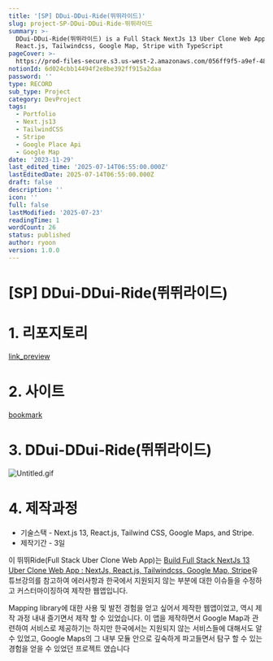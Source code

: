 ```yaml
---
title: '[SP] DDui-DDui-Ride(뛰뛰라이드)'
slug: project-SP-DDui-DDui-Ride-뛰뛰라이드
summary: >-
  DDui-DDui-Ride(뛰뛰라이드) is a Full Stack NextJs 13 Uber Clone Web App w/ NextJs,
  React.js, Tailwindcss, Google Map, Stripe with TypeScript
pageCover: >-
  https://prod-files-secure.s3.us-west-2.amazonaws.com/056ff9f5-a9ef-486f-8acb-9eef51d06a2d/6831c6ce-9878-410b-a8bd-79d52817ac54/%E1%84%89%E1%85%B3%E1%84%8F%E1%85%B3%E1%84%85%E1%85%B5%E1%86%AB%E1%84%89%E1%85%A3%E1%86%BA_2023-12-04_%E1%84%8B%E1%85%A9%E1%84%92%E1%85%AE_1.15.41.png?X-Amz-Algorithm=AWS4-HMAC-SHA256&X-Amz-Content-Sha256=UNSIGNED-PAYLOAD&X-Amz-Credential=ASIAZI2LB466YDSZW2W3%2F20250723%2Fus-west-2%2Fs3%2Faws4_request&X-Amz-Date=20250723T173140Z&X-Amz-Expires=3600&X-Amz-Security-Token=IQoJb3JpZ2luX2VjEPL%2F%2F%2F%2F%2F%2F%2F%2F%2F%2FwEaCXVzLXdlc3QtMiJIMEYCIQD5hCcOg%2BNLXb9TY4MD2N0Bx0kFO%2FleFXJjkdsDSWwkuQIhAMtnyuTi9tUhGZFpvwvg5j%2FquNsOF9GnJWR9J6LReH3bKv8DCBoQABoMNjM3NDIzMTgzODA1IgwXNIwOLIy010fBjfUq3APVu57mvkfCIN2kJ05gp1CpdyhVUB9uuurUNZbO6CteEEyzlfY1NXRIylKRZb6wG8%2BoF0LcPjJk%2F4MsOWYyLN7qhcWTHFN4vyUd2CGGu6MZfDqsN32rqKGvvV66V2a1gWlKS1xmPuDVWZLejMFikW5bVYOMrzCzJjPkt%2F49xx%2B6%2BGo7Ae0X8AoBU4LZRMXuDRvlWHecqENf584XCylFEevhHqFFXeIC8Uv3TtWGazNen3zMa%2B0Q2QhZhTCuXHthdzVMHudkq4uJE1eP3bDAPp%2BMY5qge8R%2BYOvcQnZH5noqJrm5Ejz%2F8a6hjUuVENJz0%2BgguNUwd2%2BMOTk98X9rcF94Dyk9Y9w6BI1kgIDlx1L43sSHrE0sBn93Wsdog9xGnF3bmqoIdjYPpfN0MH980H%2BOBCbVEc20gZ8j31mwPmtDgle870gbx89QnB54tLN1JLo%2BwTCZhQ7rdfATwHVpALImFBZ7PzKPCWIV8nqsp%2B1Qpf66RiJJPvYvtI%2BryUJnGXne7aHP4ZskY8bEYNfN4Tw%2FNCf2L0XS7VtsabOpfz34ZpmeWfnqVzt7UEysgK%2Fj4WRRoXGL7%2FncpYBHYgiy9IhRXlpkkEXmTOpa7772q1bEJ%2BTgAiQyBHEAIaVNlTCntYTEBjqkAeUA%2FtSNmPmV9p87kxiXQ1N3ujJ0QEHjUkdsU6zSLZQonZ4X3lplnT3HyGCUvrMSaF3uF2zcN%2FEpKN%2FJ5nDl9%2Bxdye2FlrwBdyr%2BtuYhiDZINjpF5wMR%2FBcpQIo%2FhhYUADZiaBex2G39Kpe4E4%2Bcj7noSd4hXJQEicYj%2BXpYy7C7IPaEHgCfMS6BZg0mQ%2F%2BXFUtJ6z3QJvWJPffctX0i%2F3TMdKdl&X-Amz-Signature=6e827cba4eb7f661699b57472269d7162c615127300279f984d6448012c4bdde&X-Amz-SignedHeaders=host&x-amz-checksum-mode=ENABLED&x-id=GetObject
notionId: 6d024cbb14494f2e8be392ff915a2daa
password: ''
type: RECORD
sub_type: Project
category: DevProject
tags:
  - Portfolio
  - Next.js13
  - TailwindCSS
  - Stripe
  - Google Place Api
  - Google Map
date: '2023-11-29'
last_edited_time: '2025-07-14T06:55:00.000Z'
lastEditedDate: 2025-07-14T06:55:00.000Z
draft: false
description: ''
icon: ''
full: false
lastModified: '2025-07-23'
readingTime: 1
wordCount: 26
status: published
author: ryoon
version: 1.0.0
---
```

# [SP] DDui-DDui-Ride(뛰뛰라이드)


# 1. 리포지토리


[link_preview](https://github.com/ryoon-with-wisdomtrees/DDui-DDui-Ride)


# 2. 사이트


[bookmark](https://ddui-ddui-ride.vercel.app/)


# 3. DDui-DDui-Ride(뛰뛰라이드)


![Untitled.gif](https://prod-files-secure.s3.us-west-2.amazonaws.com/056ff9f5-a9ef-486f-8acb-9eef51d06a2d/d43dcd16-d203-4ef2-9a02-2b48d729d26e/Untitled.gif?X-Amz-Algorithm=AWS4-HMAC-SHA256&X-Amz-Content-Sha256=UNSIGNED-PAYLOAD&X-Amz-Credential=ASIAZI2LB466WSJGVIUX%2F20250723%2Fus-west-2%2Fs3%2Faws4_request&X-Amz-Date=20250723T173251Z&X-Amz-Expires=3600&X-Amz-Security-Token=IQoJb3JpZ2luX2VjEPL%2F%2F%2F%2F%2F%2F%2F%2F%2F%2FwEaCXVzLXdlc3QtMiJIMEYCIQDw6v7KhdA5KTDxhdeMX5VN8DkDFGVsFjuMwiyxmHin5AIhAI%2Bs5a0ygNGG49OdjAQW7FeWBct0En2VryFvJMxHbB9OKv8DCBoQABoMNjM3NDIzMTgzODA1Igz3RiCwKhFaOzqrTp8q3AOMB0wPY2j9DiNb5nkJxLTDvHBD0uqKoKqy9T8tTecI8fU%2BkvVlTIDoR3%2FbCSsyhhku%2FqLA5Q8xylZt4%2FRDneWjIYElEXGOXFugSKCxPQvUdY24qwqQmGv%2B3DKtF%2FDf4ixcAxYkWQBO7ssmIAq%2B1vf5VK2C6%2FhRJlZwNEjRVuLhdWd6BFFs9WBQWu5bcnvaleBvbqI516QrqymobecNIUwvrb6kcLSjJA%2Fhc%2FNGq5gd860WExgJSKDcMskm47gQ1%2B0hH9puDV6koNbHkDQ89qTP1vxM8WRFicG2QB%2BY3wPGI6Koj8PfrLSa8o0czD3P68Y73wrUFqaCdCdpq9EFjdeeQ8YQPCNgVSKe%2BYIk%2FkjiBHYPZeiCT39kT8lHyV7a%2F9UVoDlVMgWCV8jo8%2BuagZrZhVaX0xFf%2F8S%2FNJHRbyvljonlDnOqnlKJ9dOzdvkudLdh13bhzAiwaf%2BZV7ArhdCfyu7D4XqX89ZX2hjdDgVuA89Y4HuwCLGpfF0VtgKetAbUJ1q%2BT8f8UO8mBIZkQAHsDxKotfWP3EMHG%2B4mHEHPLvLyjMLscCtBXVCA2XF1TWJC97Z5yQixeR7jEX6N2l0FBbeI7agJVe%2FMn6fWU%2BD7AisrZv0VcrJ5PDhpQzCmtYTEBjqkAeLN1evtexlXyCh02w%2BHM1eJUwqc7IcJ%2FZ3nfjnnXByl3FkgeZmmvf65M92O%2Fr41L%2FyYwAekQ2KaxlBaNHT2D%2BL3vNKU1nvfJ9f946boUcP2UXaUyMH6NRZyNp%2BrkY1l6IwqAsPcFV8MZrZa1QD%2BGiF75qPGsG8gzsDEExh0DxqkNKFtTKqchEGaopOkttkhuQetZPEdB9OlgH6vSDygUtkXQBM6&X-Amz-Signature=b7705a9057ee20648ef5b74e1fd362b292da78b2510b8e775e655eb1548c5c92&X-Amz-SignedHeaders=host&x-amz-checksum-mode=ENABLED&x-id=GetObject)


# 4. 제작과정

- 기술스택 - Next.js 13, React.js, Tailwind CSS, Google Maps, and Stripe.
- 제작기간 - 3일

이 뛰뛰Ride(Full Stack Uber Clone Web App)는 [Build Full Stack NextJs 13 Uber Clone Web App : NextJs, React.js, Tailwindcss, Google Map, Stripe](https://www.youtube.com/watch?v=pwsjvnADNGk&t=6594s)유튜브강의를 참고하여 에러사항과 한국에서 지원되지 않는 부분에 대한 이슈들을 수정하고 커스터마이징하여 제작한 웹앱입니다.


Mapping library에 대한 사용 및 발전 경험을 얻고 싶어서 제작한 웹앱이었고, 역시 제작 과정 내내 즐기면서 제작 할 수 있었습니다. 이 앱을 제작하면서 Google Map과 관련하여 서비스로 제공하기는 하지만 한국에서는 지원되지 않는 서비스들에 대해서도 알 수 있었고, Google Maps의 그 내부 모듈 안으로 깊숙하게 파고들면서 탐구 할 수 있는 경험을 얻을 수 있었던 프로젝트 였습니다


